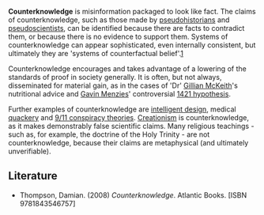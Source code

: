 '''Counterknowledge''' is misinformation packaged to look like fact. The claims of counterknowledge, such as those made by [[pseudohistory|pseudohistorians]] and [[pseudoscience|pseudoscientists]], can be identified because there are facts to contradict them, or because there is no evidence to support them. Systems of counterknowledge can appear sophisticated, even internally consistent, but ultimately they are 'systems of counterfactual belief'.[http://www.thewormbook.com/helmintholog/archives/2007/06/13/a_snippet_from.html]

Counterknowledge encourages and takes advantage of a lowering of the standards of proof in society generally. It is often, but not always, disseminated for material gain, as in the cases of 'Dr' [[Gillian McKeith]]'s nutritional advice and [[Gavin Menzies]]' controversial [[1421 hypothesis]].

Further examples of counterknowledge are [[intelligent design]], medical [[quackery]] and [[9/11 conspiracy theories]]. [[Creationism]] is counterknowledge, as it makes demonstrably false scientific claims. Many religious teachings - such as, for example, the doctrine of the Holy Trinity - are not counterknowledge, because their claims are metaphysical (and ultimately unverifiable).

==Literature==
*Thompson, Damian. (2008) ''Counterknowledge''. Atlantic Books. [ISBN 9781843546757]


{{vocab-stub}}